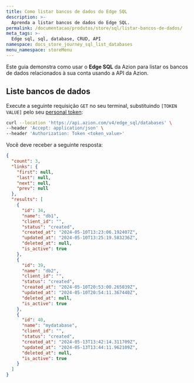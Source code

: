 ```yaml
---
title: Como listar bancos de dados do Edge SQL
description: >-
  Aprenda a listar bancos de dados do Edge SQL.
permalink: /documentacao/produtos/store/sql/listar-bancos-de-dados/
meta_tags: >-
  Edge sql, sql, database, CRUD, API
namespace: docs_store_journey_sql_list_databases
menu_namespace: storeMenu
---
```


Este guia demonstra como usar o **Edge SQL** da Azion para listar os bancos de dados relacionados à sua conta usando a API da Azion.

## Liste bancos de dados

Execute a seguinte requisição `GET` no seu terminal, substituindo `[TOKEN VALUE]` pelo seu [personal token](/pt-br/documentacao/produtos/guias/personal-tokens/):

```bash
curl --location 'https://api.azion.com/v4/edge_sql/databases' \
--header 'Accept: application/json' \
--header 'Authorization: Token <token_value>'
```

Você deve receber a seguinte resposta:

```json
{
  "count": 3,
  "links": {
    "first": null,
    "last": null,
    "next": null,
    "prev": null
  },
  "results": [
    {
      "id": 34,
      "name": "db1",
      "client_id": "",
      "status": "created",
      "created_at": "2024-05-10T13:23:06.192407Z",
      "updated_at": "2024-05-10T13:25:19.583236Z",
      "deleted_at": null,
      "is_active": true
    },
    {
      "id": 39,
      "name": "db2",
      "client_id": "",
      "status": "created",
      "created_at": "2024-05-10T20:53:00.265039Z",
      "updated_at": "2024-05-10T20:54:11.367440Z",
      "deleted_at": null,
      "is_active": true
    },
    {
      "id": 40,
      "name": "mydatabase",
      "client_id": "",
      "status": "created",
      "created_at": "2024-05-13T13:42:14.311709Z",
      "updated_at": "2024-05-13T13:44:11.962109Z",
      "deleted_at": null,
      "is_active": true
    }
  ]
}
```

